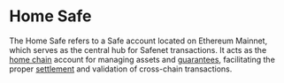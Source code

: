 # Home Safe

The Home Safe refers to a Safe account located on Ethereum Mainnet, which serves as the central hub for Safenet transactions. 
It acts as the [home chain](../chains.mdx) account for managing assets and [guarantees](./guarantee.mdx), facilitating the proper [settlement](../concepts/settlement.mdx) and validation of cross-chain transactions.

